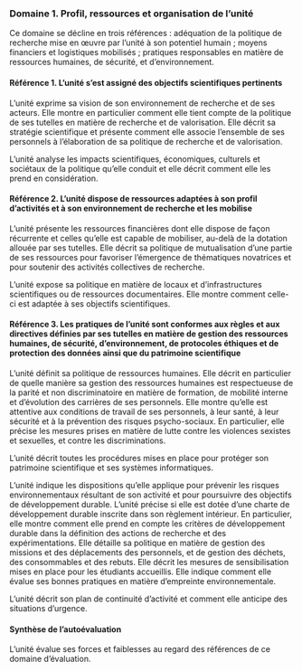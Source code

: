 ### Domaine 1. Profil, ressources et organisation de l'unité 

Ce domaine se décline en trois références : adéquation de la politique de recherche mise en œuvre par l'unité à son potentiel humain ; moyens financiers et logistiques mobilisés ; pratiques responsables en matière de ressources humaines, de sécurité, et d'environnement.

#### Référence 1. L'unité s'est assigné des objectifs scientifiques pertinents {.unnumbered} 

L'unité exprime sa vision de son environnement de recherche et de ses acteurs. Elle montre en particulier comment elle tient compte de la politique de ses tutelles en matière de recherche et de valorisation. Elle décrit sa stratégie scientifique et présente comment elle associe l'ensemble de ses personnels à l'élaboration de sa politique de recherche et de valorisation.

L'unité analyse les impacts scientifiques, économiques, culturels et sociétaux de la politique qu'elle conduit et elle décrit comment elle les prend en considération.

#### Référence 2. L'unité dispose de ressources adaptées à son profil d'activités et à son environnement de recherche et les mobilise {.unnumbered} 

L'unité présente les ressources financières dont elle dispose de façon récurrente et celles qu'elle est capable de mobiliser, au-delà de la dotation allouée par ses tutelles. Elle décrit sa politique de mutualisation d'une partie de ses ressources pour favoriser l'émergence de thématiques novatrices et pour soutenir des activités collectives de recherche.

L'unité expose sa politique en matière de locaux et d'infrastructures scientifiques ou de ressources documentaires. Elle montre comment celle-ci est adaptée à ses objectifs scientifiques.

#### Référence 3. Les pratiques de l'unité sont conformes aux règles et aux directives définies par ses tutelles en matière de gestion des ressources humaines, de sécurité, d'environnement, de protocoles éthiques et de protection des données ainsi que du patrimoine scientifique {.unnumbered} 

L'unité définit sa politique de ressources humaines. Elle décrit en particulier de quelle manière sa gestion des ressources humaines est respectueuse de la parité et non discriminatoire en matière de formation, de mobilité interne et d'évolution des carrières de ses personnels. Elle montre qu'elle est attentive aux conditions de travail de ses personnels, à leur santé, à leur sécurité et à la prévention des risques psycho-sociaux. En particulier, elle précise les mesures prises en matière de lutte contre les violences sexistes et sexuelles, et contre les discriminations.

L'unité décrit toutes les procédures mises en place pour protéger son patrimoine scientifique et ses systèmes informatiques.

L'unité indique les dispositions qu'elle applique pour prévenir les risques environnementaux résultant de son activité et pour poursuivre des objectifs de développement durable. L'unité précise si elle est dotée d'une charte de développement durable inscrite dans son règlement intérieur. En particulier, elle montre comment elle prend en compte les critères de développement durable dans la définition des actions de recherche et des expérimentations. Elle détaille sa politique en matière de gestion des missions et des déplacements des personnels, et de gestion des déchets, des consommables et des rebuts. Elle décrit les mesures de sensibilisation mises en place pour les étudiants accueillis. Elle indique comment elle évalue ses bonnes pratiques en matière d'empreinte environnementale.

L'unité décrit son plan de continuité d'activité et comment elle anticipe des situations d'urgence.

#### Synthèse de l'autoévaluation {.unnumbered} 

L'unité évalue ses forces et faiblesses au regard des références de ce domaine d'évaluation.